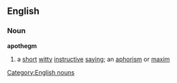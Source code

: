 ==English==
===Noun===
'''apothegm'''
#a [[short]] [[witty]] [[instructive]] [[saying]]; an [[aphorism]] or [[maxim]]
[[Category:English nouns]]